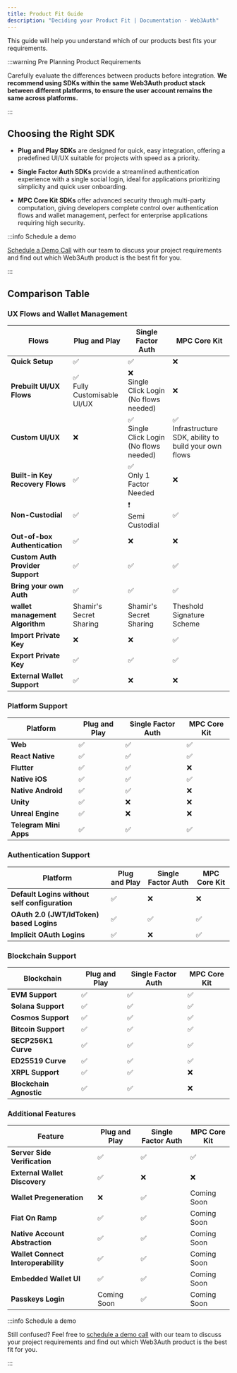 ```yaml
---
title: Product Fit Guide
description: "Deciding your Product Fit | Documentation - Web3Auth"
---
```


This guide will help you understand which of our products best fits your requirements.

:::warning Pre Planning Product Requirements

Carefully evaluate the differences between products before integration. **We recommend using SDKs
within the same Web3Auth product stack between different platforms, to ensure the user account
remains the same across platforms.**

:::

## Choosing the Right SDK

- **Plug and Play SDKs** are designed for quick, easy integration, offering a predefined UI/UX
  suitable for projects with speed as a priority.

- **Single Factor Auth SDKs** provide a streamlined authentication experience with a single social
  login, ideal for applications prioritizing simplicity and quick user onboarding.

- **MPC Core Kit SDKs** offer advanced security through multi-party computation, giving developers
  complete control over authentication flows and wallet management, perfect for enterprise
  applications requiring high security.

:::info Schedule a demo

[Schedule a Demo Call](https://calendly.com/web3auth/meeting-with-web3auth) with our team to discuss
your project requirements and find out which Web3Auth product is the best fit for you.

:::

## Comparison Table

### UX Flows and Wallet Management

| Flows                            | Plug and Play                      | Single Factor Auth                             | MPC Core Kit                                                  |
| -------------------------------- | ---------------------------------- | ---------------------------------------------- | ------------------------------------------------------------- |
| **Quick Setup**                  | ✅                                 | ✅                                             | ❌                                                            |
| **Prebuilt UI/UX Flows**         | ✅ <br /> Fully Customisable UI/UX | ❌ <br /> Single Click Login (No flows needed) | ❌ <br />                                                     |
| **Custom UI/UX**                 | ❌ <br />                          | ✅ <br /> Single Click Login (No flows needed) | ✅ <br /> Infrastructure SDK, ability to build your own flows |
| **Built-in Key Recovery Flows**  | ✅ <br />                          | ✅ <br /> Only 1 Factor Needed                 | ❌ <br />                                                     |
| **Non-Custodial**                | ✅ <br />                          | ❗️ <br /> Semi Custodial                       | ✅ <br />                                                     |
| **Out-of-box Authentication**    | ✅                                 | ❌                                             | ❌                                                            |
| **Custom Auth Provider Support** | ✅                                 | ✅                                             | ✅                                                            |
| **Bring your own Auth**          | ✅                                 | ✅                                             | ✅                                                            |
| **wallet management Algorithm**  | Shamir's Secret Sharing            | Shamir's Secret Sharing                        | Theshold Signature Scheme                                     |
| **Import Private Key**           | ❌                                 | ❌                                             | ✅                                                            |
| **Export Private Key**           | ✅                                 | ✅                                             | ✅                                                            |
| **External Wallet Support**      | ✅                                 | ❌                                             | ❌                                                            |

### Platform Support

| Platform               | Plug and Play | Single Factor Auth | MPC Core Kit |
| ---------------------- | ------------- | ------------------ | ------------ |
| **Web**                | ✅            | ✅                 | ✅           |
| **React Native**       | ✅            | ✅                 | ✅           |
| **Flutter**            | ✅            | ✅                 | ❌           |
| **Native iOS**         | ✅            | ✅                 | ✅           |
| **Native Android**     | ✅            | ✅                 | ❌           |
| **Unity**              | ✅            | ❌                 | ❌           |
| **Unreal Engine**      | ✅            | ❌                 | ❌           |
| **Telegram Mini Apps** | ✅            | ✅                 | ✅           |

### Authentication Support

| Platform                                      | Plug and Play | Single Factor Auth | MPC Core Kit |
| --------------------------------------------- | ------------- | ------------------ | ------------ |
| **Default Logins without self configuration** | ✅            | ❌                 | ❌           |
| **OAuth 2.0 (JWT/IdToken) based Logins**      | ✅            | ✅                 | ✅           |
| **Implicit OAuth Logins**                     | ✅            | ❌                 | ✅           |

### Blockchain Support

| Blockchain              | Plug and Play | Single Factor Auth | MPC Core Kit |
| ----------------------- | ------------- | ------------------ | ------------ |
| **EVM Support**         | ✅            | ✅                 | ✅           |
| **Solana Support**      | ✅            | ✅                 | ✅           |
| **Cosmos Support**      | ✅            | ✅                 | ✅           |
| **Bitcoin Support**     | ✅            | ✅                 | ✅           |
| **SECP256K1 Curve**     | ✅            | ✅                 | ✅           |
| **ED25519 Curve**       | ✅            | ✅                 | ✅           |
| **XRPL Support**        | ✅            | ✅                 | ❌           |
| **Blockchain Agnostic** | ✅            | ✅                 | ❌           |

### Additional Features

| Feature                             | Plug and Play | Single Factor Auth | MPC Core Kit |
| ----------------------------------- | ------------- | ------------------ | ------------ |
| **Server Side Verification**        | ✅            | ✅                 | ✅           |
| **External Wallet Discovery**       | ✅            | ❌                 | ❌           |
| **Wallet Pregeneration**            | ❌            | ✅                 | Coming Soon  |
| **Fiat On Ramp**                    | ✅            | ✅                 | Coming Soon  |
| **Native Account Abstraction**      | ✅            | ✅                 | Coming Soon  |
| **Wallet Connect Interoperability** | ✅            | ✅                 | Coming Soon  |
| **Embedded Wallet UI**              | ✅            | ✅                 | Coming Soon  |
| **Passkeys Login**                  | Coming Soon   | ✅                 | Coming Soon  |

:::info Schedule a demo

Still confused? Feel free to
[schedule a demo call](https://calendly.com/web3auth/meeting-with-web3auth) with our team to discuss
your project requirements and find out which Web3Auth product is the best fit for you.

:::
